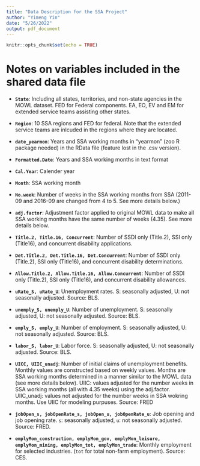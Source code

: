 ```yaml
---
title: "Data Description for the SSA Project"
author: "Yimeng Yin"
date: "5/26/2022"
output: pdf_document
---
```


```r
knitr::opts_chunk$set(echo = TRUE)
```


# Notes on variables included in the shared data file

- **`State`**: Including all states, territories, and non-state agencies in the MOWL dataset. FED for Federal components. EA, EO, EV and EM for extended service teams assisting other states. 

- **`Region`**: 10 SSA regions and FED for federal. Note that the extended service teams are inlcuded in the regions where they are located.

- **`date_yearmon`**: Years and SSA working months in "yearmon" (zoo R package needed) in the RData file (feature lost in the .csv version). 

- **`Formatted.Date`**: Years and SSA working months in text format

- **`Cal.Year`**: Calender year

- **`Month`**: SSA working month

- **`No.week`**: Number of weeks in the SSA working months from SSA  (2011-09 and 2016-09 are changed from 4 to 5. See more details below.)

- **`adj.factor`**: Adjustment factor applied to original MOWL data to make all SSA working months have the same number of weeks (4.35). See more details below. 

- **`Title.2, Title.16, Concurrent`**: Number of SSDI only (Title.2), SSI only (Title16), and concurrent disability applications.  

- **`Det.Title.2, Det.Title.16, Det.Concurrent`**: Number of SSDI only (Title.2), SSI only (Title16), and concurrent disability determinations. 
				 
- **`Allow.Title.2, Allow.Title.16, Allow.Concurrent`**: Number of SSDI only (Title.2), SSI only (Title16), and concurrent disability allowances. 

- **`uRate_S, uRate_U`**: Unemployment rates. S: seasonally adjusted, U: not seasonally adjusted. Source: BLS.

- **`unemply_S, unemply_U`**: Number of unemployment. S: seasonally adjusted, U: not seasonally adjusted. Source: BLS.

- **`emply_S, emply_U`**: Number of employment. S: seasonally adjusted, U: not seasonally adjusted. Source: BLS.

- **`labor_S, labor_U`**: Labor force. S: seasonally adjusted, U: not seasonally adjusted.  Source: BLS.

- **`UICC, UIIC_unadj`**: Number of initial claims of unemployment benefits. Monthly values are constructed based on weekly values. Months are SSA working months determined in a manner similar to the MOWL data (see more details below). UIIC: values adjusted for the number weeks in SSA working months (all with 4.35 weeks) using the adj.factor. UIIC_unadj: values not adjusted for the number weeks in SSA wokring months. Use UIIC for modeling purpuses. Source: FRED

- **`jobOpen_s, jobOpenRate_s, jobOpen_u, jobOpenRate_u`**: Job opening and job opening rate. `s`: seasonally adjusted, `u`: not seasonally adjusted. Source: FRED.

- **`emplyMon_construction, emplyMon_gov, emplyMon_leisure, emplyMon_mining, emplyMon_tot, emplyMon_trade`**: Monthly employment for selected industries. (`tot` for total non-farm employment). Source: CES.






